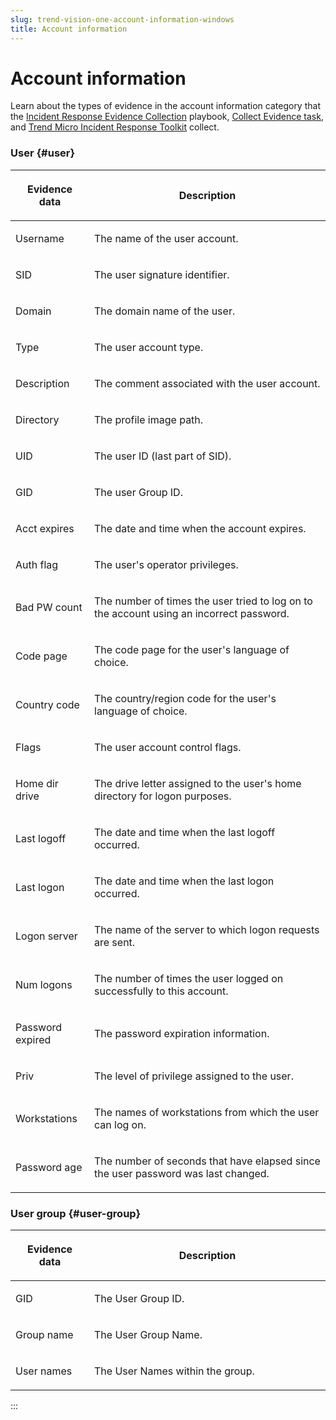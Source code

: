 ```yaml
---
slug: trend-vision-one-account-information-windows
title: Account information
---
```

# Account information

Learn about the types of evidence in the account information category that the [Incident Response Evidence Collection](create-ir-collection-playbooks.mdx) playbook, [Collect Evidence task](collect-evidence-task.mdx), and [Trend Micro Incident Response Toolkit](manual-evidence-collection.mdx) collect.

### User {#user}

<table>
<colgroup>
<col style="width: 25%" />
<col style="width: 75%" />
</colgroup>
<thead>
<tr>
<th><p>Evidence data</p></th>
<th><p>Description</p></th>
</tr>
</thead>
<tbody>
<tr>
<td><p>Username</p></td>
<td><p>The name of the user account.</p></td>
</tr>
<tr>
<td><p>SID</p></td>
<td><p>The user signature identifier.</p></td>
</tr>
<tr>
<td><p>Domain</p></td>
<td><p>The domain name of the user.</p></td>
</tr>
<tr>
<td><p>Type</p></td>
<td><p>The user account type.</p></td>
</tr>
<tr>
<td><p>Description</p></td>
<td><p>The comment associated with the user account.</p></td>
</tr>
<tr>
<td><p>Directory</p></td>
<td><p>The profile image path.</p></td>
</tr>
<tr>
<td><p>UID</p></td>
<td><p>The user ID (last part of SID).</p></td>
</tr>
<tr>
<td><p>GID</p></td>
<td><p>The user Group ID.</p></td>
</tr>
<tr>
<td><p>Acct expires</p></td>
<td><p>The date and time when the account expires.</p></td>
</tr>
<tr>
<td><p>Auth flag</p></td>
<td><p>The user's operator privileges.</p></td>
</tr>
<tr>
<td><p>Bad PW count</p></td>
<td><p>The number of times the user tried to log on to the account using an incorrect password.</p></td>
</tr>
<tr>
<td><p>Code page</p></td>
<td><p>The code page for the user's language of choice.</p></td>
</tr>
<tr>
<td><p>Country code</p></td>
<td><p>The country/region code for the user's language of choice.</p></td>
</tr>
<tr>
<td><p>Flags</p></td>
<td><p>The user account control flags.</p></td>
</tr>
<tr>
<td><p>Home dir drive</p></td>
<td><p>The drive letter assigned to the user's home directory for logon purposes.</p></td>
</tr>
<tr>
<td><p>Last logoff</p></td>
<td><p>The date and time when the last logoff occurred.</p></td>
</tr>
<tr>
<td><p>Last logon</p></td>
<td><p>The date and time when the last logon occurred.</p></td>
</tr>
<tr>
<td><p>Logon server</p></td>
<td><p>The name of the server to which logon requests are sent.</p></td>
</tr>
<tr>
<td><p>Num logons</p></td>
<td><p>The number of times the user logged on successfully to this account.</p></td>
</tr>
<tr>
<td><p>Password expired</p></td>
<td><p>The password expiration information.</p></td>
</tr>
<tr>
<td><p>Priv</p></td>
<td><p>The level of privilege assigned to the user.</p></td>
</tr>
<tr>
<td><p>Workstations</p></td>
<td><p>The names of workstations from which the user can log on.</p></td>
</tr>
<tr>
<td><p>Password age</p></td>
<td><p>The number of seconds that have elapsed since the user password was last changed.</p></td>
</tr>
</tbody>
</table>

### User group {#user-group}

<table>
<colgroup>
<col style="width: 25%" />
<col style="width: 75%" />
</colgroup>
<thead>
<tr>
<th><p>Evidence data</p></th>
<th><p>Description</p></th>
</tr>
</thead>
<tbody>
<tr>
<td><p>GID</p></td>
<td><p>The User Group ID.</p></td>
</tr>
<tr>
<td><p>Group name</p></td>
<td><p>The User Group Name.</p></td>
</tr>
<tr>
<td><p>User names</p></td>
<td><p>The User Names within the group.</p></td>
</tr>
</tbody>
</table>
:::
